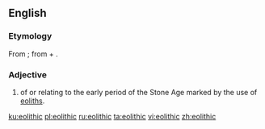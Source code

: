 ==English==

===Etymology===
From {{etyl|fr|en}} {{m|fr|éolithique}}; from {{etyl|grc|en}} {{m|grc|Ἠώς||dawn}} + {{m|grc|λίθος||stone}} {{suffix||ic|lang=en}}.

===Adjective===
{{en-adj|-}}

# {{label|en|archaeology}} of or relating to the early period of the Stone Age marked by the use of [[eolith]]s.

[[ku:eolithic]]
[[pl:eolithic]]
[[ru:eolithic]]
[[ta:eolithic]]
[[vi:eolithic]]
[[zh:eolithic]]